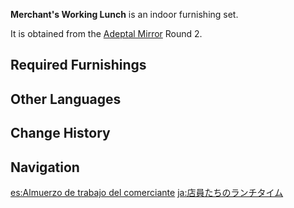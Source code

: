 {{Furnishing Infobox
|id             = 350014
|image          = Furnishing Set Merchant's Working Lunch Display.png
|category       = Indoor Set
|subcategory    = Set
|quality        = 4
|adeptal_energy = 180
|load           = 1,150
|description    = People manning a merchant store must be ready to receive customers at any time. As such, they often use simple stoves to make lunch for themselves to avoid missing any business due to not manning the store constantly.
|blueprint      = Adeptal Mirror
|adeptal mirror = 2
}}
'''Merchant's Working Lunch''' is an indoor furnishing set.

It is obtained from the [[Adeptal Mirror]] Round 2.

==Required Furnishings==
{{Recipe
|type = Furnishing Set
|Portable Stove = 1
|Fir Case Shelf Combination = 1
|Open-Top Fir Shelf = 1
|sort = Portable Stove;Fir Case Shelf Combination;Open-Top Fir Shelf
|yield = 0
}}

==Other Languages==
{{Other Languages
|en      = Merchant's Working Lunch
|zhs     = 店员们的午间工作餐
|zhs_rm  = Diànyuánmen de Wǔjiān Gōngzuòcān
|zht     = 店員們的午間工作餐
|zht_rm  = Diànyuánmen de Wǔjiān Gōngzuòcān
|zh_tl   = Employees' Working Lunch
|ja      = 店員たちのランチタイム
|ja_rm   = Ten'in-tachi no Ranchi Taimu
|ja_tl   = Employees' Lunch Time
|ko      = 점원들의 점심 식사
|ko_rm   = Jeomwondeul-ui Jeomsim Siksa
|ko_tl   = Employees' Lunch
|es      = Almuerzo de trabajo del comerciante
|es_tl   = Merchant's Work Lunch
|fr      = «&nbsp;Casse-croûte du marchand&nbsp;»
|fr_tl   = "Merchant's Snack"
|ru      = Обед торговца
|ru_tl   = Merchant's Dinner
|th      = มื้อเที่ยงตอนทำงานสำหรับพนักงาน
|th_rm   = 
|th_tl   = 
|vi      = Cơm Trưa Văn Phòng
|vi_tl   = 
|de      = Arbeitsessen des Kaufmanns
|de_tl   = Working Meal of the Merchant
|id      = Jam Makan Siang Pedagang
|id_tl   = Merchant's Lunch Time
|pt      = Almoço de Trabalho do Comerciante
|pt_tl   = 
|tr      = Tüccarın Öğle Yemeği
|tr_tl   = 
|it      = Spuntino del mercante
|it_tl   = 
}}

==Change History==
{{Change History|1.5}}

==Navigation==
{{Furnishing Navbox/Sets|type=regular}}

[[es:Almuerzo de trabajo del comerciante]]
[[ja:店員たちのランチタイム]]